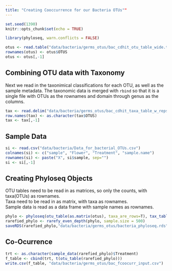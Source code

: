 ```yaml
---
title: "Creating Cooccurrence for our Bacteria OTUs""
---
```


```r
set.seed(1390)
knitr::opts_chunk$set(echo = TRUE)
```

```r
library(phyloseq, warn.conflicts = FALSE)
```

```r
otus <- read.table("data/bacteria/germs_otus/bac_cdhit_otu_table_wide.txt", header=TRUE)
rownames(otus) <- otus$OTUS
otus <- otus[,-1]
```

## Combining OTU data with Taxonomy

Next we read in the taxonimical classifications for each OTU, as well as the sample metadata. The taxonomic data is merged with `rbind` so that it is a single file with OTUs as the rownames and domain through genus as the columns.

```r
tax <- read.delim("data/bacteria/germs_otus/bac_cdhit_taxa_table_w_repseq.txt")[,-1]
row.names(tax) <- as.character(tax$OTUS)
tax <- tax[,-1]
```

## Sample Data
```r
si <- read.csv("data/bacteria/Data_for_bacterial_OTUs.csv")
colnames(si) <- c("sample", "Flower", "Treatment", "sample.name")
rownames(si) <- paste("X", si$sample, sep="")
si <- si[,-1]
```

## Creating Phyloseq Objects
OTU tables need to be read in as matrices, so only the counts, with taxa(OTUs) as rownames.
<br>
Taxa need to be read in as matrix, with taxa as rownames.
<br>
Sample data is read as a data frame with sample names as rownames.

```r
phylo <- phyloseq(otu_table(as.matrix(otus), taxa_are_rows=T), tax_table(as.matrix(tax)), sample_data(si))
rarefied_phylo <- rarefy_even_depth(phylo, sample.size = 500)
saveRDS(rarefied_phylo,"data/bacteria/germs_otus/bacteria_phyloseq.rds")
```

## Co-Ocurrence

```r
trt <- as.character(sample_data(rarefied_phylo)$Treatment)
f_table <- cbind(trt, t(otu_table(rarefied_phylo)))
write.csv(f_table, "data/bacteria/germs_otus/bac_fcoocurr_input.csv")
```

